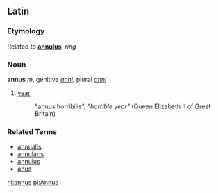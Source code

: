 ==Latin==
===Etymology===
Related to '''[[annulus]]''', ''ring''

===Noun===
'''annus''' ''m'', genitive ''[[anni]]'', plural ''[[anni]]''

# [[year]]
#: "annus horribilis", ''"horrible year"'' (Queen Elizabeth II of Great Britain)

===Related Terms===
*[[annualis]]
*[[annularis]]
*[[annulus]]
*[[anus]]

[[nl:annus]]
[[pl:Annus]]